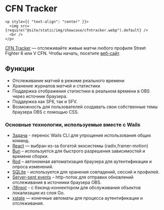 # CFN Tracker

```mdx-code-block
<p style={{ "text-align": "center" }}>
  <img src={require("@site/static/img/showcase/cfntracker.webp").default} />
  <br />
</p>
```

[CFN Tracker](https://github.com/williamsjokvist/cfn-tracker) — отслеживайте
живые матчи любого профиля Street Fighter 6 или V CFN. Чтобы начать, посетите
[веб-сайт](https://cfn.williamsjokvist.se/).

## Функции

- Отслеживание матчей в режиме реального времени
- Хранение журналов матчей и статистики
- Поддержка отображения статистики в реальном времени в OBS через источник
  браузера.
- Поддержка как SF6, так и SFV.
- Возможность для пользователей создавать свои собственные темы браузера OBS с
  помощью CSS.

### Основные технологии, используемые вместе с Wails

- [Задача](https://github.com/go-task/task) - перенос Wails CLI для упрощения
  использования общих команд.
- [React](https://github.com/facebook/react) — выбран из-за богатой экосистемы
  (radix,framer-motion)
- [Bun](https://github.com/oven-sh/bun) – используется для быстрого разрешения
  зависимостей и времени сборки.
- [Rod](https://github.com/go-rod/rod) – автономная автоматизация браузера для
  аутентификации и опроса изменений.
- [SQLite](https://github.com/mattn/go-sqlite3) - используется для хранения
  совпадений, сессий и профилей.
- [Server-sent events](https://developer.mozilla.org/en-US/docs/Web/API/Server-sent_events)
  – http-поток для отправки обновлений отслеживания в источники браузера OBS.
- [i18next](https://github.com/i18next/) - с бэкэнд-коннектором для обслуживания
  объектов локализации из слоя Go.
- [xstate](https://github.com/statelyai/xstate) — конечные автоматы для процесса
  аутентификации и отслеживания.
